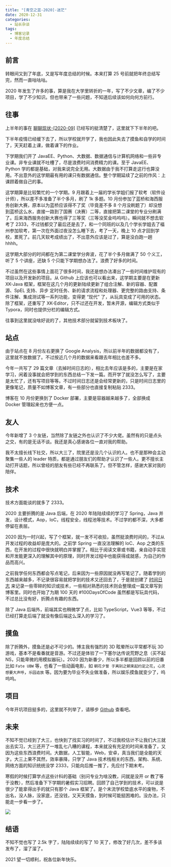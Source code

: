 ```yaml
---
title: "[青空之蓝-2020]-迷茫"
date: 2020-12-31
categories:
  - 站长杂谈
tags:
  - 博客记录
  - 年度总结
---
```


## 前言

转眼间又到了年底，又是写年度总结的时候。本来打算 25 号前就把年终总结写完，然而一直咕咕咕。

2020 年发生了许多的事，算是我在大学里转折的一年，写了不少文章，编了不少项目，学了不少知识。但也带来了一些问题，不知道后续该如何向何方前行。

## 往事

上半年的事在 [聊聊现状-\[2020-09\]](https://blog.ixk.me/talk-about-the-status-quo-2020-09.html "聊聊现状-[2020-09]") 已经写的挺清楚了，这里就下下半年的吧。

下半年疫情已经缓下去了，所以学校就开学了，我也因此失去了摸鱼和自学的时间了，天天赶着上课，做着课下的作业。

下学期我们开了 JavaEE、Python、大数据、数据通信与计算机网络和一些非专业课。非专业课就不吐槽了，尽是浪费时间消费精力的课。至于 JavaEE、Python 学的都是基础，对我来说完全无用。大数据由于我不打算走这行也算没用。不出意外的这学期最有用的课只有数据通信。整个学期延续了之前的作风：上课顾着做自己的事。

这学期算是比较繁忙的一个学期。9 月跟着上一届的学长学姐们报了软考（软件设计师），所以差不多准备了半个多月，刷了 1k 多题。10 月份参加了蓝桥和海西服务创新大赛，原本以为蓝桥应该得不了奖（毕竟差不多 8 个月没刷题了）却没想到蓝桥这么水，直接一路到了国赛（决赛）二等，直接把第二课堂的专业分刷满了。后来海西服务创新大赛也得了三等奖（三等没奖金呜呜呜）。瞬间就不想去软考了 2333，不过钱都交了最后还是去了，和一个同班的以及几个学长学姐去了福州参加软考，第一次在外面过夜没怎么睡下去，考了一天，晚上 10 点才回到学校，累死了。前几天软考成绩出了，不出意外应该是过了，算是没白跑一趟 hhhh。

这学期大部分的时间都在为第二课堂学分奔波，花了半个多月做满了 50 个义工，听了 5 个讲座，还缺 5 个只能下学期想办法了。浪费了好多的时间。

不过虽然在这些事情上面花了很多时间，我还是想办法凑出了一些时间维护现有的项目以及开发新的项目。从 Github 上应该也可以看出来，这学期主要是在更新 XK-Java 框架，框架在这几个月的更新陆续更新了组合注解、新的容器、配置源、SpEL 支持、异步 定时任务、新的请求流程和处理器、更完整的路由支持、条件注解、集成测试等一系列功能，变得更 “现代” 了，从玩具变成了可用的状态。除了框架，还重写了 XK-Editor，只不过还在开发，暂未开源，编辑方式类似于 Typora，同时也提供分栏的编辑方式。

往事到这里就没啥好说的了，其他技术部分就留到技术板块了。

## 站点

由于站点在 8 月份左右更换了 Google Analysis，所以前半年的数据都没有了，这里就不放数据了。不过按近几个月的数据来看跟去年相比也差不多。

今年一共写了 29 篇文章（去掉时间日志的），相比去年应该是多的，主要是在家学习，闲着没事就会把学到的东西总结一下发一篇。而开学了就没怎么写了，主要是太忙了，还有写项目等等。不过时间日志还是会经常更新的，只是时间日志里的更像笔记，质量不如博客文章，有一些部分也直接复制粘贴 2333。

博客在 10 月份更换到了 Docker 部署，主要是容器越来越多了，全部换成 Docker 管理起来也方便一点。

## 友人

今年新增了 3 个友链，当然除了友链之外也认识了不少大佬。虽然有的只是点头之交，有的是无话不谈。我还是真心感谢各位一直对我的帮助。

我不太擅长线下社交，所以大三了，院里还是没几个认识的人。也不是那种会主动聚集一些人的 leader 特质，都是通过朋友们的帮助才认识了一些人。更不擅长主动打开话题，所以曾经的朋友有些已经不再联系了。但不管怎样，感谢大家对我的陪伴。

## 技术

技术方面能谈的就多了 2333。

2020 主要折腾的是 Java 后端，在 2020 年陆陆续续的学习了 Spring，Java 并发，设计模式，Aop，IoC，线程安全，线程池等技术。不过学的都不深，大多都停留在表层。

2020 因为一时兴起，写了个框架，就一发不可收拾，虽然挺浪费时间的，不过从开发过程的收益却是庞大的。之前学 Spring 一直没法理解的 IoC、Aop 之类的东西，在开发的过程中很快就明白并掌握了。相比于阅读文章或书籍，亲自动手实现和开发能更深入的理解其中的原理，同时开发过程中也能获得成就感，为自己的作品而高兴。

之前我学任何东西都会写点笔记，后来因为一些原因就没再写笔记了。随着学到的东西越来越多，不记录很容易就把学到的技术又还回去了，于是就创建了 [时间日志](https://log.ixk.me) 来记录一些零碎的知识或技术，一些相对熟悉的技术则会整理成一篇文章写到博客里。同时也开始了为期 100 天的 #100DaysOfCode 虽然都是写玩具代码，不过总比没有好，折腾点有趣的东西。

除了 Java 后端外，前端其实也稍微学了点，比如 TypeScript，Vue3 等等，不过已经打算走后端了就没有像后端这么深入的学习了。

## 摸鱼

除了折腾外，摸鱼还是必不可少的。博主我有强烈的 3D 眩晕所以平常都不玩 3D 游戏，基本不是看番就是音游。不过还是体验了一下塞尔达传说荒野之息（买不起 NS，只能卑微的用模拟器玩）。2020 因为新番少，所以多半都是回顾以前的旧番比如 `Fate UBW` 等，也看了一些动画电影，如 `朝花夕誓 于离别之朝束起约定之花`，`心灵想要大声呼`，`乐园追放` 等。因为要为毕业不失业做准备，所以娱乐摸鱼就变少了，呜呜呜。

## 项目

今年开坑项目挺多的，这里就不列举了，请移步 [Github](https://github.com/syfxlin) 查看吧。

## 未来

不知不觉已经到了大三，也快到了找实习的时间了，不过我校估计不让我们大三就出去实习，大三还开了一堆乱七八糟的课程，本来就没有充足的时间来准备了，又因为这些东西浪费时间。大数据，人工智能，Web，安卓，真当我们是全能的天才。大三上果不其然，效率暴降，只学了 Java 技术栈相关的东西，架构、系统、网络方面的知识统统没学 2333，只能向后推一推了，先应付下期末考。

寒假的时候打算学点这些计科的基础（别问专业为啥没教，问就是没开 or 教了等于没教），然后准备下下学期的暑假实习招聘。回顾了自己学到的技术，可以说是很少了能拿得出手的就只有那个 Java 框架了。是个末流学校垫底水平的废物，不出名，没人脉，没家底，还没钱，又天天摸鱼，到时候可能挺困难的。没办法，只能走一步看一步了。

![](./20201230154626.jpg)

## 结语

不知不觉也写了 2.5k 字了，陆陆续续的写了 10 天了，修改了好几次，差不多该发布了，溜了溜了。

<message>2021 望一切顺利，祝各位新年快乐。</message>
